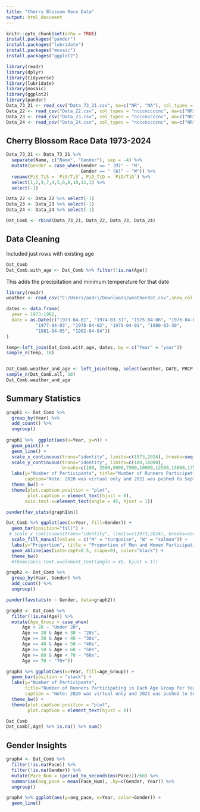 ```yaml
---
title: "Cherry Blossom Race Data"
output: html_document
---
```


```r
knitr::opts_chunk$set(echo = TRUE)
install.packages("pander")
install.packages("lubridate")
install.packages("mosaic")
install.packages("ggplot2")

library(readr)
library(dplyr)
library(tidyverse)
library(lubridate)
library(mosaic)
library(ggplot2)
library(pander)
Data_73_21 <- read_csv("Data_73_21.csv", na=c("NR", "NA"), col_types = "ccnccccccn")
Data_22 <- read_csv("Data_22.csv", col_types = "ncccnccccnc", na=c("NR", "NA"))
Data_23 <- read_csv("Data_23.csv", col_types = "ncccnccccnc", na=c("NR", "NA"))
Data_24 <- read_csv("Data_24.csv", col_types = "ncccnccccnc", na=c("NR", "NA"))
```

## Cherry Blossom Race Data 1973-2024

```r
Data_73_21 <- Data_73_21 %>% 
  separate(Name, c("Name", "Gender"), sep = -4) %>% 
  mutate(Gender = case_when(Gender == " (M)" ~ "M",
                            Gender == " (W)" ~ "W")) %>% 
  rename(PiS_TiS = `PiS/TiS`, PiD_TiD = `PiD/TiD`) %>% 
  select(1,2,9,7,4,5,6,8,10,11,3) %>% 
  select(-1)

Data_22 <- Data_22 %>% select(-1)
Data_23 <- Data_23 %>% select(-1)
Data_24 <- Data_24 %>% select(-1)

Dat_Comb <- rbind(Data_73_21, Data_22, Data_23, Data_24)
```


## Data Cleaning
Included just rows with existing age
```r
Dat_Comb 
Dat_Comb.with_age <- Dat_Comb %>% filter(!is.na(Age))

```

This adds the precipitation and minimum temperature for that date
```r
library(readr)
weather <- read_csv("C:/Users/andri/Downloads/weatherdat.csv",show_col_types = FALSE)

dates <- data.frame(
  year = 1973:1982,
  date = as.Date(c("1973-04-01", "1974-03-31", "1975-04-06", "1976-04-04", 
           "1977-04-03", "1978-04-02", "1979-04-01", "1980-03-30", 
           "1981-04-05", "1982-04-04"))
)

temp<-left_join(Dat_Comb.with_age, dates, by = c("Year" = "year"))
sample_n(temp, 10)


Dat_Comb.weather_and_age <- left_join(temp, select(weather, DATE, PRCP, TMIN), by = c("date" = "DATE"))
sample_n(Dat_Comb.all, 10)
Dat_Comb.weather_and_age
```

## Summary Statistics

```r
graph1 <- Dat_Comb %>%
  group_by(Year) %>%
  add_count() %>%
  ungroup()
  
graph1 %>%  ggplot(aes(x=Year, y=n)) +
  geom_point() +
  geom_line() +
  scale_x_continuous(trans="identity", limits=c(1973,2024), breaks=seq(1973,2024,3)) +
  scale_y_continuous(trans="identity", limits=c(100,18000), 
                     breaks=c(100, 2500,5000,7500,10000,12500,15000,17500)) +
  labs(y="Number of Participants", title="Number of Runners Participating Per Year", 
       caption="Note: 2020 was virtual only and 2021 was pushed to September, both due to Covid-19") +
  theme_bw() +
  theme(plot.caption.position = "plot",
        plot.caption = element_text(hjust = 0), 
       axis.text.x=element_text(angle = 45, hjust = 1))

pander(fav_stats(graph1$n))
```

```r
Dat_Comb %>% ggplot(aes(x=Year, fill=Gender)) +
  geom_bar(position="fill") +
 # scale_x_continuous(trans="identity", limits=c(1973,2024), breaks=seq(1973,2024,8)) +
  scale_fill_manual(values = c("M" = "turquoise", "W" = "salmon")) +
  labs(y="Proportion", title = "Proportion of Men and Women Participating Each Year") +
  geom_abline(aes(intercept=0.5, slope=0), color="black") +
  theme_bw()
  #theme(axis.text.x=element_text(angle = 45, hjust = 1))

graph2 <- Dat_Comb %>%
  group_by(Year, Gender) %>% 
  add_count() %>%
  ungroup()

pander(favstats(n ~ Gender, data=graph2))
```

```r
graph3 <- Dat_Comb %>% 
  filter(!is.na(Age)) %>% 
  mutate(Age_Group = case_when(
      Age < 20 ~ "Under 20",
      Age >= 20 & Age < 30 ~ "20s",
      Age >= 30 & Age < 40 ~ "30s",
      Age >= 40 & Age < 50 ~ "40s",
      Age >= 50 & Age < 60 ~ "50s",
      Age >= 60 & Age < 70 ~ "60s",
      Age >= 70 ~ "70+"))

graph3 %>% ggplot(aes(x=Year, fill=Age_Group)) +
  geom_bar(position = "stack") +
  labs(y="Number of Participants", 
       title="Number of Runners Participating in Each Age Group Per Year", 
       caption = "Note: 2020 was virtual only and 2021 was pushed to September, both due to Covid-19", fill="Age Group") +
  theme_bw() +
  theme(plot.caption.position = "plot",
        plot.caption = element_text(hjust = 0))
```

```r
Dat_Comb 
Dat_Comb[,Age] %>% is.na() %>% sum()
```



## Gender Insights

```r
graph4 <- Dat_Comb %>% 
  filter(!is.na(Pace)) %>% 
  filter(!is.na(Gender)) %>% 
  mutate(Pace_Num = (period_to_seconds(ms(Pace)))/60) %>% 
  summarise(avg_pace = mean(Pace_Num), .by=c(Gender, Year)) %>% 
  ungroup()

graph4 %>% ggplot(aes(y=avg_pace, x=Year, color=Gender)) +
  geom_line()
```



